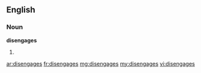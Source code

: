 ==English==

===Noun===
'''disengages'''

# {{plural of|disengage}}

[[ar:disengages]]
[[fr:disengages]]
[[mg:disengages]]
[[my:disengages]]
[[vi:disengages]]